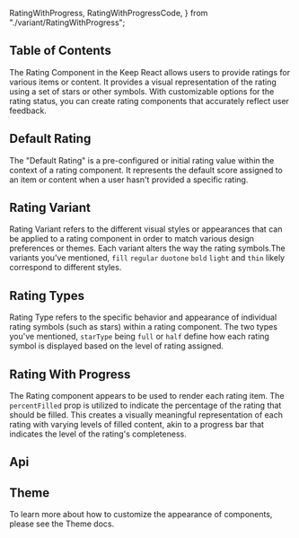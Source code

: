   RatingWithProgress,
  RatingWithProgressCode,
} from "./variant/RatingWithProgress";


## Table of Contents

The Rating Component in the Keep React allows users to provide ratings for various items or content. It provides a visual representation of the rating using a set of stars or other symbols. With customizable options for the rating status, you can create rating components that accurately reflect user feedback.

## Default Rating

The "Default Rating" is a pre-configured or initial rating value within the context of a rating component. It represents the default score assigned to an item or content when a user hasn't provided a specific rating.

<CodePreview code={DefaultRatingCode}>
  <DefaultRating />
</CodePreview>

## Rating Variant

Rating Variant refers to the different visual styles or appearances that can be applied to a rating component in order to match various design preferences or themes. Each variant alters the way the rating symbols.The variants you've mentioned, `fill` `regular` `duotone` `bold` `light` and `thin` likely correspond to different styles.

<CodePreview code={VariantOfRatingCode}>
  <VariantOfRating />
</CodePreview>

## Rating Types

Rating Type refers to the specific behavior and appearance of individual rating symbols (such as stars) within a rating component. The two types you've mentioned, `starType` being `full` or `half` define how each rating symbol is displayed based on the level of rating assigned.

<CodePreview code={RatingTypesCode}>
  <RatingTypes />
</CodePreview>

## Rating With Progress

The Rating component appears to be used to render each rating item. The `percentFilled` prop is utilized to indicate the percentage of the rating that should be filled. This creates a visually meaningful representation of each rating with varying levels of filled content, akin to a progress bar that indicates the level of the rating's completeness.

<CodePreview code={RatingWithProgressCode}>
  <RatingWithProgress />
</CodePreview>

## Api

<ComponentApi data={RatingDataApi} />

## Theme

To learn more about how to customize the appearance of components, please see the Theme docs.

<CssThemePreview code={useTheme().theme.rating} />
